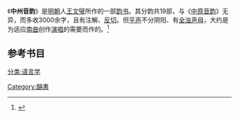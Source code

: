 {{Otheruses|subject=[[明朝|明朝]]人王文璧所作韵书|other=[[元朝|元朝]]人卓从之所作韵书|中州乐府音韵类编}}

《'''中州音韵'''》是[[明朝|明朝]]人[[王文璧|王文璧]]所作的一部[[韵书|韵书]]。其分韵共19部，与《[[中原音韵|中原音韵]]》无异，而多收3000余字，且有注解、[[反切|反切]]。但[[四声|平声]]不分阴阳、有[[清浊音|全浊]][[声母|声母]]，大约是为适应[[南曲|南曲]]创作[[演唱|演唱]]的需要而作的。<ref name=XJL>{{Cite book | author = 许嘉璐 | title = 传统语言学辞典 | location = 石家庄 | publisher = 河北人民出版社 | date = 1990 | ISBN = 7543405709}}</ref>{{rp|584}}

== 参考书目 ==
{{reflist|2}}

[[Category:韻書|Category:韻書]]
[[分类:语言学|分类:语言学]]